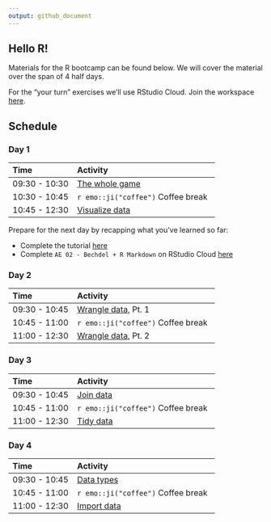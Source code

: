 ```yaml
---
output: github_document
---
```


## Hello R!

Materials for the R bootcamp can be found below. We will cover  the material over the span of 4 half days.

For the "your turn" exercises we'll use RStudio Cloud. Join the workspace [here](https://rstd.io/dsbox-cloud).

## Schedule

### Day 1

| Time          | Activity                     |
| :------------ | :--------------------------- |
| 09:30 - 10:30 | [The whole game](https://mine-cetinkaya-rundel.github.io/bootcamper-nui-galway/slides/01-whole-game/01-whole-game.html) |
| 10:30 - 10:45 | `r emo::ji("coffee")` Coffee break |
| 10:45 - 12:30 | [Visualize data](https://mine-cetinkaya-rundel.github.io/bootcamper-nui-galway/slides/02-visualize-data/02-visualize-data.html) |

Prepare for the next day by recapping what you've learned so far:

- Complete the tutorial [here](https://minecr.shinyapps.io/dsbox-01-edibnb/)
- Complete `AE 02 - Bechdel + R Markdown` on RStudio Cloud [here](https://rstd.io/dsbox-cloud)

### Day 2

| Time          | Activity                     |
| :------------ | :--------------------------- |
| 09:30 - 10:45 | [Wrangle data](https://mine-cetinkaya-rundel.github.io/bootcamper-nui-galway/slides/03-wrangle-data.html), Pt. 1 |
| 10:45 - 11:00 | `r emo::ji("coffee")` Coffee break |
| 11:00 - 12:30 | [Wrangle data](https://mine-cetinkaya-rundel.github.io/bootcamper-nui-galway/slides/03-wrangle-data.html), Pt. 2 |

### Day 3

| Time          | Activity                     |
| :------------ | :--------------------------- |
| 09:30 - 10:45 | [Join data](https://mine-cetinkaya-rundel.github.io/bootcamper-nui-galway/slides/04-join-data/04-join-data.html) |
| 10:45 - 11:00 | `r emo::ji("coffee")` Coffee break |
| 11:00 - 12:30 | [Tidy data](https://mine-cetinkaya-rundel.github.io/bootcamper-nui-galway/slides/05-tidy-data/05-tidy-data.html) |

### Day 4

| Time          | Activity                     |
| :------------ | :--------------------------- |
| 09:30 - 10:45 | [Data types](https://mine-cetinkaya-rundel.github.io/bootcamper-nui-galway/slides/06-data-types/06-data-types.html) |
| 10:45 - 11:00 | `r emo::ji("coffee")` Coffee break |
| 11:00 - 12:30 | [Import data](https://mine-cetinkaya-rundel.github.io/bootcamper-nui-galway/slides/07-import-data/07-import-data.html) |
